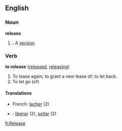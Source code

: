 ==English==

===Noun===
'''release'''
#{{cattag|software}}: A [[version]].

===Verb===
'''to release'''  ([[released]], [[releasing]])
#To lease again; to grant a new lease of; to let back.
#To let go (of)

====Translations====
*French: [[lacher]] (2)
*{{es}}: [[liberar]] (2), [[soltar]] (2)

[[fi:Release]]